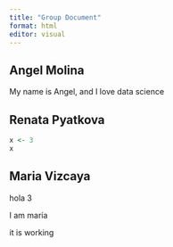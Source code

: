 ```yaml
---
title: "Group Document"
format: html
editor: visual
---
```


## Angel Molina

My name is Angel, and I love data science

## Renata Pyatkova

```r
x <- 3
x
```

## Maria Vizcaya

hola 3

I am maría

it is working
